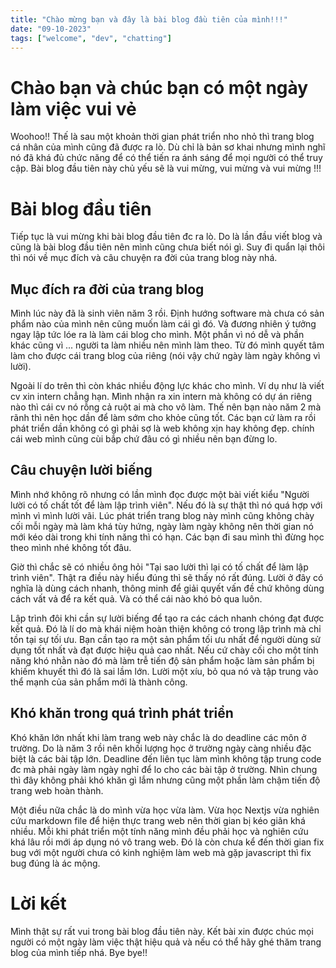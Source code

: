 ```yaml
---
title: "Chào mừng bạn và đây là bài blog đầu tiên của mình!!!"
date: "09-10-2023"
tags: ["welcome", "dev", "chatting"]
---
```


# Chào bạn và chúc bạn có một ngày làm việc vui vẻ

Woohoo!! Thế là sau một khoản thời gian phát triển nho nhỏ thì trang blog cá nhân của mình cũng đã được ra lò. Dù chỉ là bản sơ khai nhưng mình nghĩ nó đã khá đủ chức năng để có thể tiến ra ánh sáng để mọi người có thể truy cập. Bài blog đầu tiên này chủ yếu sẽ là vui mừng, vui mừng và vui mừng !!!

<CustomImage src="https://raw.githubusercontent.com/ttt-tin/blogposts/main/images/celebrate_meme.jpg" alt="Celebrate meme" />

# Bài blog đầu tiên

Tiếp tục là vui mừng khi bài blog đầu tiên đc ra lò. Do là lần đầu viết blog và cũng là bài blog đầu tiên nên mình cũng chưa biết nói gì. Suy đi quẩn lại thôi thì nói về mục đích và câu chuyện ra đời của trang blog này nhá.

## Mục đích ra đời của trang blog

Mình lúc này đã là sinh viên năm 3 rồi. Định hướng software mà chưa có sản phẩm nào của mình nên cũng muốn làm cái gì đó. Và đương nhiên ý tưởng ngay lập tức lóe ra là làm cái blog cho mình. Một phần vì nó dễ và phần khác cũng vì ... người ta làm nhiều nên mình làm theo. Từ đó mình quyết tâm làm cho được cái trang blog của riêng (nói vậy chứ ngày làm ngày không vì lười).

<CustomImage src="https://raw.githubusercontent.com/ttt-tin/blogposts/main/images/blogger_meme.jpg" alt="Blogger meme" />

Ngoài lí do trên thì còn khác nhiều động lực khác cho mình. Ví dụ như là viết cv xin intern chẳng hạn. Mình nhận ra xin intern mà không có dự án riêng nào thì cái cv nó rỗng cả ruột ai mà cho vô làm. Thế nên bạn nào năm 2 mà rãnh thì nên học dần để làm sớm cho khỏe cũng tốt. Các bạn cứ làm ra rồi phát triển dần không có gì phải sợ là web không xịn hay không đẹp. chính cái web mình cũng cùi bắp chứ đâu có gì nhiều nên bạn đừng lo.

## Câu chuyện lười biếng

Mình nhớ không rõ nhưng có lần mình đọc được một bài viết kiểu "Người lười có tố chất tốt để làm lập trình viên". Nếu đó là sự thật thì nó quá hợp với mình vì mình lười vãi. Lúc phát triển trang blog này mình cũng không chày cối mỗi ngày mà làm khá tùy hứng, ngày làm ngày không nên thời gian nó mới kéo dài trong khi tính năng thì có hạn. Các bạn đi sau mình thì đừng học theo mình nhé không tốt đâu.

Giờ thì chắc sẽ có nhiều ông hỏi "Tại sao lười thì lại có tố chất để làm lập trình viên". Thật ra điều này hiểu đúng thì sẽ thấy nó rất đúng. Lười ở đây có nghĩa là dùng cách nhanh, thông minh để giải quyết vấn đề chứ không dùng cách vất vả để ra kết quả. Và có thể cái nào khó bỏ qua luôn.

<CustomImage src="https://raw.githubusercontent.com/ttt-tin/blogposts/main/images/lazy_meme.jpg" alt="Lazy meme" />

Lập trình đôi khi cần sự lười biếng để tạo ra các cách nhanh chóng đạt được kết quả. Đó là lí do mà khái niệm hoàn thiện không có trong lập trình mà chỉ tồn tại sự tối ưu. Bạn cần tạo ra một sản phẩm tối ưu nhất để người dùng sử dụng tốt nhất và đạt được hiệu quả cao nhất. Nếu cứ chày cối cho một tính năng khó nhằn nào đó mà làm trễ tiến độ sản phẩm hoặc làm sản phẩm bị khiếm khuyết thì đó là sai lầm lớn. Lười một xíu, bỏ qua nó và tập trung vào thể mạnh của sản phẩm mới là thành công.

## Khó khăn trong quá trình phát triển

Khó khăn lớn nhất khi làm trang web này chắc là do deadline các môn ở trường. Do là năm 3 rồi nên khối lượng học ở trường ngày càng nhiều đặc biệt là các bài tập lớn. Deadline đến liên tục làm mình không tập trung code đc mà phải ngày làm ngày nghỉ để lo cho các bài tập ở trường. Nhìn chung thì đây không phải khó khăn gì lắm nhưng cũng một phần làm chậm tiến độ trang web hoàn thành.

<CustomImage src="https://raw.githubusercontent.com/ttt-tin/blogposts/main/images/next_framework.jpeg" alt="Next framework" />

Một điều nữa chắc là do mình vừa học vừa làm. Vừa học Nextjs vừa nghiên cứu markdown file để hiện thực trang web nên thời gian bị kéo giãn khá nhiều. Mỗi khi phát triển một tính năng mình đều phải học và nghiên cứu khá lâu rồi mới áp dụng nó vô trang web. Đó là còn chưa kể đến thời gian fix bug với một người chưa có kinh nghiệm làm web mà gặp javascript thì fix bug đúng là ác mộng.

# Lời kết

Mình thật sự rất vui trong bài blog đầu tiên này. Kết bài xin được chúc mọi người có một ngày làm việc thật hiệu quả và nếu có thể hãy ghé thăm trang blog của mình tiếp nhá. Bye bye!!
